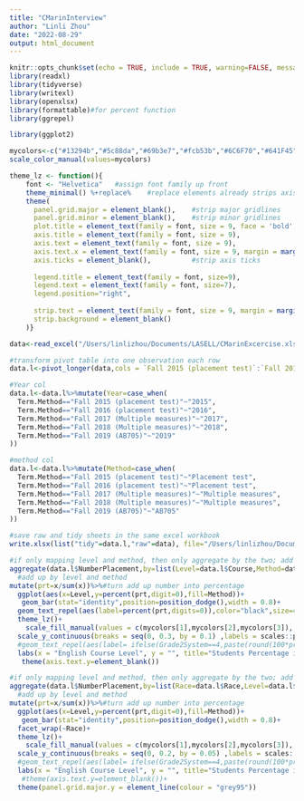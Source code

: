 ```yaml
---
title: "CMarinInterview"
author: "Linli Zhou"
date: "2022-08-29"
output: html_document
---
```



```r
knitr::opts_chunk$set(echo = TRUE, include = TRUE, warning=FALSE, message=FALSE, fig.align = "center") #display code along with its results
library(readxl)
library(tidyverse)
library(writexl)
library(openxlsx)
library(formattable)#for percent function
library(ggrepel)
```

```r
library(ggplot2)

mycolors<-c("#13294b","#5c88da","#69b3e7","#fcb53b","#6C6F70","#641F45")
scale_color_manual(values=mycolors)

theme_lz <- function(){ 
    font <- "Helvetica"   #assign font family up front
    theme_minimal() %+replace%    #replace elements already strips axis lines, 
    theme(
      panel.grid.major = element_blank(),    #strip major gridlines
      panel.grid.minor = element_blank(),    #strip minor gridlines
      plot.title = element_text(family = font, size = 9, face = 'bold',hjust = 0.5, vjust = 2),
      axis.title = element_text(family = font, size = 9), 
      axis.text = element_text(family = font, size = 9), 
      axis.text.x = element_text(family = font, size = 9, margin = margin(t=5,b=10)),
      axis.ticks = element_blank(),          #strip axis ticks
      
      legend.title = element_text(family = font, size=9),
      legend.text = element_text(family = font, size=7),
      legend.position="right",
      
      strip.text = element_text(family = font, size = 9, margin = margin(t=5,b=10)),#move up is + 1
      strip.background = element_blank()
    )}
```

```r
data<-read_excel("/Users/linlizhou/Documents/LASELL/CMarinExcercise.xlsx",sheet = "raw")
```

```r
#transform pivot table into one observation each row
data.l<-pivot_longer(data,cols = `Fall 2015 (placement test)`:`Fall 2019 (AB705)`,names_to = "Term.Method",values_to = "NumberPlacement")
```

```r
#Year col
data.l<-data.l%>%mutate(Year=case_when(
  Term.Method=="Fall 2015 (placement test)"~"2015",
  Term.Method=="Fall 2016 (placement test)"~"2016",
  Term.Method=="Fall 2017 (Multiple measures)"~"2017",
  Term.Method=="Fall 2018 (Multiple measures)"~"2018",
  Term.Method=="Fall 2019 (AB705)"~"2019"
))

#method col
data.l<-data.l%>%mutate(Method=case_when(
  Term.Method=="Fall 2015 (placement test)"~"Placement test",
  Term.Method=="Fall 2016 (placement test)"~"Placement test",
  Term.Method=="Fall 2017 (Multiple measures)"~"Multiple measures",
  Term.Method=="Fall 2018 (Multiple measures)"~"Multiple measures",
  Term.Method=="Fall 2019 (AB705)"~"AB705"
))

#save raw and tidy sheets in the same excel workbook
write.xlsx(list("tidy"=data.l,"raw"=data), file="/Users/linlizhou/Documents/LASELL/CMarinExcercise.xlsx")
```

```r
#if only mapping level and method, then only aggregate by the two; add race but not map it will cause sum to be smaller
aggregate(data.l$NumberPlacement,by=list(Level=data.l$Course,Method=data.l$Method),FUN="sum")%>%
  #add up by level and method
mutate(prt=x/sum(x))%>%#turn add up number into percentage
  ggplot(aes(x=Level,y=percent(prt,digit=0),fill=Method))+
   geom_bar(stat="identity",position=position_dodge(),width = 0.8)+
  geom_text_repel(aes(label=percent(prt,digits=0)),color="black",size=4,position = position_dodge(width = 1),vjust=.9)+# hjust = 1.5 positions them inside the end of the bars. An hjust of 0.5 and a vjust of 0.5 center the box on the reference point. hjust=0, the left edge;;; For vertical, less is up and more is down
  theme_lz()+
    scale_fill_manual(values = c(mycolors[1],mycolors[2],mycolors[3]), labels=c("AB705 (2019)","Multiple Measures (2017/18)","Placement Test (2015/16)"), name="Placement Methods")+#change legend color, lable, and title
  scale_y_continuous(breaks = seq(0, 0.3, by = 0.1) ,labels = scales::percent)+#present y axis label as percentage
  #geom_text_repel(aes(label= ifelse(Grade2System==4,paste(round(100*prt, 0), "%", sep=""),"")),size=3)+
  labs(x = "English Course Level", y = "", title="Students Percentage in English Courses by Placement Methods")+
   theme(axis.text.y=element_blank())
```


```r
#if only mapping level and method, then only aggregate by the two; add race but not map it will cause sum to be smaller
aggregate(data.l$NumberPlacement,by=list(Race=data.l$Race,Level=data.l$Course,Method=data.l$Method),FUN="sum")%>%
  #add up by level and method
mutate(prt=x/sum(x))%>%#turn add up number into percentage
  ggplot(aes(x=Level,y=percent(prt,digit=0),fill=Method))+
   geom_bar(stat="identity",position=position_dodge(),width = 0.8)+
  facet_wrap(~Race)+
  theme_lz()+
    scale_fill_manual(values = c(mycolors[1],mycolors[2],mycolors[3]), labels=c("AB705 (2019)","Multiple Measures (2017/18)","Placement Test (2015/16)"), name="Placement Methods")+#change legend color, lable, and title
  scale_y_continuous(breaks = seq(0, 0.2, by = 0.05) ,labels = scales::percent)+#present y axis label as percentage
  #geom_text_repel(aes(label= ifelse(Grade2System==4,paste(round(100*prt, 0), "%", sep=""),"")),size=3)+
  labs(x = "English Course Level", y = "", title="Students Percentage in English Courses by Placement Methods for Different Races")+
   #theme(axis.text.y=element_blank())+
  theme(panel.grid.major.y = element_line(colour = "grey95"))
```




